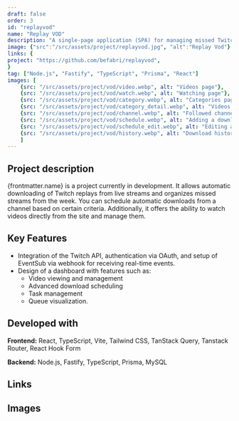 ```yaml
---
draft: false
order: 3
id: "replayvod"
name: "Replay VOD"
description: "A single-page application (SPA) for managing missed Twitch live replays, aimed at viewers."
image: {"src":"/src/assets/project/replayvod.jpg", "alt":"Replay Vod"}
links: {
project: "https://github.com/befabri/replayvod",
}
tag: ["Node.js", "Fastify", "TypeScript", "Prisma", "React"]
images: [
    {src: "/src/assets/project/vod/video.webp", alt: "Videos page"},
    {src: "/src/assets/project/vod/watch.webp", alt: "Watching page"},
    {src: "/src/assets/project/vod/category.webp", alt: "Categories page"},
    {src: "/src/assets/project/vod/category_detail.webp", alt: "Videos by category view"},
    {src: "/src/assets/project/vod/channel.webp", alt: "Followed channels page"},
    {src: "/src/assets/project/vod/schedule.webp", alt: "Adding a download schedule with error handling"},
    {src: "/src/assets/project/vod/schedule_edit.webp", alt: "Editing a schedule in a modal"},
    {src: "/src/assets/project/vod/history.webp", alt: "Download history page"}
    ]
---
```


## Project description

{frontmatter.name} is a project currently in development. It allows automatic downloading of Twitch replays from live streams and organizes missed streams from the week. 
You can schedule automatic downloads from a channel based on certain criteria. Additionally, it offers the ability to watch videos directly from the site and manage them.

## Key Features

- Integration of the Twitch API, authentication via OAuth, and setup of EventSub via webhook for receiving real-time events.
- Design of a dashboard with features such as:
    - Video viewing and management
    - Advanced download scheduling
    - Task management
    - Queue visualization.


## Developed with

**Frontend:** React, TypeScript, Vite, Tailwind CSS, TanStack Query, Tanstack Router, React Hook Form

**Backend:** Node.js, Fastify, TypeScript, Prisma, MySQL

## Links

<Link href="https://github.com/befabri/replayvod" text="Source code"  />

## Images
